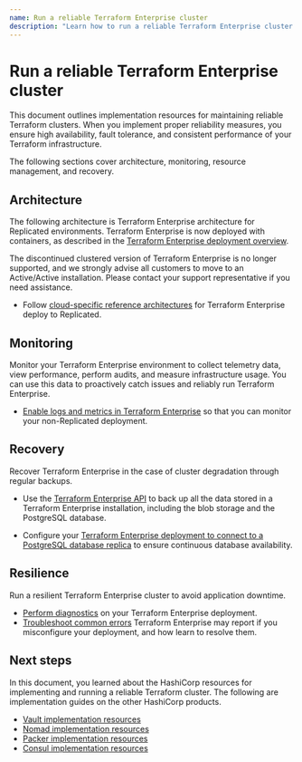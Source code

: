 ```yaml
---
name: Run a reliable Terraform Enterprise cluster
description: "Learn how to run a reliable Terraform Enterprise cluster."
---
```


# Run a reliable Terraform Enterprise cluster

This document outlines implementation resources for maintaining reliable Terraform clusters. When you implement proper reliability measures, you ensure high availability, fault tolerance, and consistent performance of your Terraform infrastructure.

The following sections cover architecture, monitoring, resource management, and recovery.


## Architecture

The following architecture is Terraform Enterprise architecture for Replicated environments. Terraform Enterprise is now deployed with containers, as described in the [Terraform Enterprise deployment overview](/terraform/enterprise/deploy).

<Note>

The discontinued clustered version of Terraform Enterprise is no longer supported, and we strongly advise all customers to move to an Active/Active installation. Please contact your support representative if you need assistance.

</Note>

- Follow [cloud-specific reference architectures](/terraform/enterprise/deploy/replicated/architecture/reference-architecture) for Terraform Enterprise deploy to Replicated.

## Monitoring

Monitor your Terraform Enterprise environment to collect telemetry data, view performance, perform audits, and measure infrastructure usage. You can use this data to proactively catch issues and reliably run Terraform Enterprise.

- [Enable logs and metrics in Terraform Enterprise](/terraform/enterprise/deploy/replicated/monitoring/logging) so that you can monitor your non-Replicated deployment.

## Recovery

Recover Terraform Enterprise in the case of cluster degradation through regular backups.

- Use the [Terraform Enterprise API](/terraform/enterprise/deploy/manage/backup-restore) to back up all the data stored in a Terraform Enterprise installation, including the blob storage and the PostgreSQL database. 

- Configure your [Terraform Enterprise deployment to connect to a PostgreSQL database replica](/terraform/enterprise/deploy/manage/failover) to ensure continuous database availability.

## Resilience

Run a resilient Terraform Enterprise cluster to avoid application downtime.

- [Perform diagnostics](/terraform/enterprise/deploy/troubleshoot/perform-diagnostics) on your Terraform Enterprise deployment.
- [Troubleshoot common errors](/terraform/enterprise/deploy/troubleshoot/error-messages) Terraform Enterprise may report if you misconfigure your deployment, and how learn to resolve them.


## Next steps

In this document, you learned about the HashiCorp resources for implementing and running a reliable Terraform cluster. The following are implementation guides on the other HashiCorp products.

- [Vault implementation resources](/well-architected-framework/implementation-resources/implementation-resources-vault-reliability)
- [Nomad implementation resources](/well-architected-framework/implementation-resources/implementation-resources-nomad-reliability)
- [Packer implementation resources](/well-architected-framework/implementation-resources/implementation-resources-packer-reliability)
- [Consul implementation resources](/well-architected-framework/implementation-resources/implementation-resources-consul-reliability)
